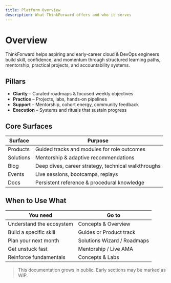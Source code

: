 ```yaml
---
title: Platform Overview
description: What ThinkForward offers and who it serves
---
```


# Overview

ThinkForward helps aspiring and early‑career cloud & DevOps engineers build skill, confidence, and momentum through structured learning paths, mentorship, practical projects, and accountability systems.

## Pillars

- **Clarity** – Curated roadmaps & focused weekly objectives
- **Practice** – Projects, labs, hands‑on pipelines
- **Support** – Mentorship, cohort energy, community feedback
- **Execution** – Systems and rituals that sustain progress

## Core Surfaces

| Surface | Purpose |
| ------- | ------- |
| Products | Guided tracks and modules for role outcomes |
| Solutions | Mentorship & adaptive recommendations |
| Blog | Deep dives, career strategy, technical walkthroughs |
| Events | Live sessions, bootcamps, replays |
| Docs | Persistent reference & procedural knowledge |

## When to Use What

| You need | Go to |
| -------- | ----- |
| Understand the ecosystem | Concepts & Overview |
| Build a specific skill | Guides or Product track |
| Plan your next month | Solutions Wizard / Roadmaps |
| Get unstuck fast | Mentorship / Live AMA |
| Reinforce fundamentals | Concepts & Labs |

> This documentation grows in public. Early sections may be marked as WIP.
